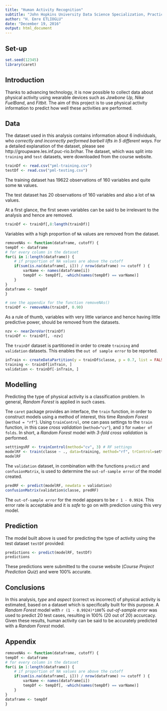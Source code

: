 ```yaml
---
title: "Human Activity Recognition"
subtitle: "John Hopkins University Data Science Specialization, Practical Machine Learning Course Project"
author: "H. Emre ETLIOGLU"
date: "December 19, 2016"
output: html_document
---
```


## Set-up

```r
set.seed(12345)
library(caret)
```

## Introduction

Thanks to advancing technology, it is now possible to collect data about physical activity using wearable devices such as *Jawbone Up, Nike FuelBand*, and *Fitbit*. The aim of this project is to use physical activity information to predict how well these activities are performed.

## Data

The dataset used in this analysis contains information about 6 individuals, who *correctly and incorrectly performed barbell lifts in 5 different ways*. For a detailed explanation of the dataset, please see http://groupware.les.inf.puc-rio.br/har. The dataset, which was split into `training` and `test` datasets, were downloaded from the course website.


```r
trainDf <- read.csv("pml-training.csv")
testDf <- read.csv("pml-testing.csv")
```

The training dataset has 19622 observations of 160 variables and quite some `NA` values.

The test dataset has 20 observations of 160 variables and also a lot of `NA` values.

At a first glance, the first seven variables can be said to be irrelevant to the analysis and hence are removed.

```r
trainDf <- trainDf[,8:length(trainDf)]
```

Variables with a high proportion of `NA` values are removed from the dataset.

```r
removeNAs <- function(dataframe, cutoff) {
tempDf <- dataframe
# for every column in the dataset
for(i in 1:length(dataframe)) {
    # if proportion of NA values are above the cutoff
    if(sum(is.na(dataframe[, i])) / nrow(dataframe) >= cutoff ) {
        varName <- names(dataframe[i])
        tempDf <- tempDf[, -which(names(tempDf) == varName)]
    }
}
dataframe <- tempDf
}
```

```r
# see the appendix for the function removeNAs()
trainDf <- removeNAs(trainDf, 0.90)
```

As a rule of thumb, variables with very little variance and hence having little predictive power, should be removed from the datasets.

```r
nzv <- nearZeroVar(trainDf)
trainDf <- trainDf[, -nzv]
```

The `trainDf` dataset is partitioned in order to create `training` and `validation` datasets. This enables the `out of sample error` to be reported.
```r
inTrain <- createDataPartition(y = trainDf$classe, p = 0.7, list = FALSE)
training <- trainDf[inTrain, ]
validation <- trainDf[-inTrain, ]
```

## Modelling

Predicting the type of physical activity is a classification problem. In general, *Random Forest* is applied in such cases.

Tne `caret` package provides an interface, the `train` function, in order to construct models using a method of interest, this time *Random Forest* (`method = "rf"`). Using `trainControl`, one can pass settings to the `train` function, in this case *cross validation* (`method="cv"`), and `3` for `number of folds`. In short, a *Random Forest* model with *3-fold cross validation* is performed.    

```r
setttingsRF <- trainControl(method="cv", 3) # RF settings
modelRF <- train(classe ~ ., data=training, method="rf", trControl=setttingsRF, ntree=250)
modelRF
```


The `validation` dataset, in combination with the functions `predict` and `confusionMatrix`, is used to determine the `out-of-sample error` of the model created. 

```r
predRF <- predict(modelRF, newdata = validation)
confusionMatrix(validation$classe, predRF)
```

The `out-of-sample error` for the model appears to be `r 1 - 0.9924`. This error rate is acceptable and it is *safe* to go on with prediction using this very model.

## Prediction

The model built above is used for predicting the type of activity using the test dataset `testDf` provided:

```r
predictions <- predict(modelRF, testDf)
predictions
```

These predictions were submitted to the course website (*Course Project Prediction Quiz*) and were 100% accurate.

## Conclusions

In this analysis, *type* and *aspect* (correct vs incorrect) of physical activity is estimated, based on a dataset which is specifically built for this purpose. A *Random Forest* model with `r (1 - 0.9924)*100`% *out-of-sample error* was used to predict 20 test cases, resulting in 100% (20 out of 20) accurcacy. Given these results, human activity can be said to be accurately predicted with a *Random Forest*  model.

## Appendix


```r
removeNAs <- function(dataframe, cutoff) {
tempDf <- dataframe
# for every column in the dataset
for(i in 1:length(dataframe)) {
    # if proportion of NA values are above the cutoff
    if(sum(is.na(dataframe[, i])) / nrow(dataframe) >= cutoff ) {
        varName <- names(dataframe[i])
        tempDf <- tempDf[, -which(names(tempDf) == varName)]
    }
}
dataframe <- tempDf
}
```
